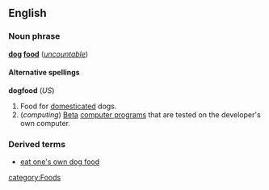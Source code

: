 ==English==
===Noun phrase===
'''[[dog]] [[food]]''' (''[[uncountable]]'')

==== Alternative spellings ====
'''dogfood''' (''US'')

#Food for [[domesticated]] dogs.
#(''computing'') [[Beta]] [[computer program]]s that are tested on the developer's own computer.

=== Derived terms ===
*[[eat one's own dog food]]

[[category:Foods]]